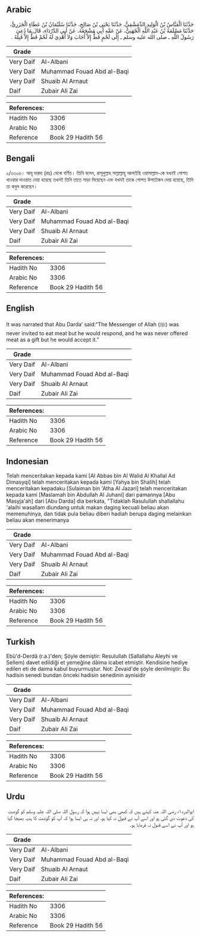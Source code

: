 ## Arabic


<div dir="rtl" lang="ar" style={{fontSize:'larger',backgroundColor:'#f8f9fa',padding:20}}>
حَدَّثَنَا الْعَبَّاسُ بْنُ الْوَلِيدِ الدِّمَشْقِيُّ، حَدَّثَنَا يَحْيَى بْنُ صَالِحٍ، حَدَّثَنَا سُلَيْمَانُ بْنُ عَطَاءٍ الْجَزَرِيُّ، حَدَّثَنَا مَسْلَمَةُ بْنُ عَبْدِ اللَّهِ الْجُهَنِيُّ، عَنْ عَمِّهِ أَبِي مَشْجَعَةَ، عَنْ أَبِي الدَّرْدَاءِ، قَالَ مَا دُعِيَ رَسُولُ اللَّهِ ـ صلى الله عليه وسلم ـ إِلَى لَحْمٍ قَطُّ إِلاَّ أَجَابَ وَلاَ أُهْدِيَ لَهُ لَحْمٌ قَطُّ إِلاَّ قَبِلَهُ ‏.‏
</div>
<div style={{backgroundColor:'#f8f9fa',padding:20, marginBottom: 10}}><table> <thead> <tr> <th>Grade</th> <th></th> </tr> </thead> <tbody> <tr><td>Very Daif</td><td>Al-Albani</td></tr><tr><td>Very Daif</td><td>Muhammad Fouad Abd al-Baqi</td></tr><tr><td>Very Daif</td><td>Shuaib Al Arnaut</td></tr><tr><td>Daif</td><td>Zubair Ali Zai</td></tr></tbody></table><table> <thead> <tr> <th>References:</th> <th></th> </tr> </thead> <tbody><tr><td>Hadith No</td><td>3306</td></tr><tr><td>Arabic No</td><td>3306</td></tr><tr><td>Reference</td><td>Book 29 Hadith 56</td></tr></tbody></table></div>

## Bengali


<div dir="ltr" lang="bn" style={{fontSize:'larger',backgroundColor:'#f8f9fa',padding:20}}>
২/৩৩০৬। আবূ দারদা (রাঃ) থেকে বর্ণিত। তিনি বলেন, রাসূলুল্লাহ সাল্লাল্লাহু আলাইহি ওয়াসাল্লাম-কে যখনই গোশত খাওয়ার দাওয়াত দেয়া হয়েছে তখনই তিনি তাতে সাড়া দিয়েছেন এবং যখনই তাকে গোশত উপঢৌকন দেয়া হয়েছে, তিনি তা কবুল করেছেন।
</div>
<div style={{backgroundColor:'#f8f9fa',padding:20, marginBottom: 10}}><table> <thead> <tr> <th>Grade</th> <th></th> </tr> </thead> <tbody> <tr><td>Very Daif</td><td>Al-Albani</td></tr><tr><td>Very Daif</td><td>Muhammad Fouad Abd al-Baqi</td></tr><tr><td>Very Daif</td><td>Shuaib Al Arnaut</td></tr><tr><td>Daif</td><td>Zubair Ali Zai</td></tr></tbody></table><table> <thead> <tr> <th>References:</th> <th></th> </tr> </thead> <tbody><tr><td>Hadith No</td><td>3306</td></tr><tr><td>Arabic No</td><td>3306</td></tr><tr><td>Reference</td><td>Book 29 Hadith 56</td></tr></tbody></table></div>

## English


<div dir="ltr" lang="en" style={{fontSize:'larger',backgroundColor:'#f8f9fa',padding:20}}>
It was narrated that Abu Darda’ said:“The Messenger of Allah (ﷺ) was never invited to eat meat but he would respond, and he was never offered meat as a gift but he would accept it.”
</div>
<div style={{backgroundColor:'#f8f9fa',padding:20, marginBottom: 10}}><table> <thead> <tr> <th>Grade</th> <th></th> </tr> </thead> <tbody> <tr><td>Very Daif</td><td>Al-Albani</td></tr><tr><td>Very Daif</td><td>Muhammad Fouad Abd al-Baqi</td></tr><tr><td>Very Daif</td><td>Shuaib Al Arnaut</td></tr><tr><td>Daif</td><td>Zubair Ali Zai</td></tr></tbody></table><table> <thead> <tr> <th>References:</th> <th></th> </tr> </thead> <tbody><tr><td>Hadith No</td><td>3306</td></tr><tr><td>Arabic No</td><td>3306</td></tr><tr><td>Reference</td><td>Book 29 Hadith 56</td></tr></tbody></table></div>

## Indonesian


<div dir="ltr" lang="id" style={{fontSize:'larger',backgroundColor:'#f8f9fa',padding:20}}>
Telah menceritakan kepada kami [Al Abbas bin Al Walid Al Khallal Ad Dimasyqi] telah menceritakan kepada kami [Yahya bin Shalih] telah menceritakan kepadaku [Sulaiman bin 'Atha Al Jazari] telah menceritakan kepada kami [Maslamah bin Abdullah Al Juhani] dari pamannya [Abu Masyja'ah] dari [Abu Darda] dia berkata, "Tidaklah Rasulullah shallallahu 'alaihi wasallam diundang untuk makan daging kecuali beliau akan memenuhinya, dan tidak pula beliau diberi hadiah berupa daging melainkan beliau akan menerimanya
</div>
<div style={{backgroundColor:'#f8f9fa',padding:20, marginBottom: 10}}><table> <thead> <tr> <th>Grade</th> <th></th> </tr> </thead> <tbody> <tr><td>Very Daif</td><td>Al-Albani</td></tr><tr><td>Very Daif</td><td>Muhammad Fouad Abd al-Baqi</td></tr><tr><td>Very Daif</td><td>Shuaib Al Arnaut</td></tr><tr><td>Daif</td><td>Zubair Ali Zai</td></tr></tbody></table><table> <thead> <tr> <th>References:</th> <th></th> </tr> </thead> <tbody><tr><td>Hadith No</td><td>3306</td></tr><tr><td>Arabic No</td><td>3306</td></tr><tr><td>Reference</td><td>Book 29 Hadith 56</td></tr></tbody></table></div>

## Turkish


<div dir="ltr" lang="tr" style={{fontSize:'larger',backgroundColor:'#f8f9fa',padding:20}}>
Ebü'd-Derdâ (r.a.)'den; Şöyle demiştir: Resulullah (Sallallahu Aleyhi ve Sellem) davet edildiği et yemeğine dâima icabet etmiştir. Kendisine hediye edilen eti de daima kabul buyurmuştur. Not: Zevaid'de şöyle denilmiştir: Bu hadisin senedi bundan önceki hadisin senedinin aynisidir
</div>
<div style={{backgroundColor:'#f8f9fa',padding:20, marginBottom: 10}}><table> <thead> <tr> <th>Grade</th> <th></th> </tr> </thead> <tbody> <tr><td>Very Daif</td><td>Al-Albani</td></tr><tr><td>Very Daif</td><td>Muhammad Fouad Abd al-Baqi</td></tr><tr><td>Very Daif</td><td>Shuaib Al Arnaut</td></tr><tr><td>Daif</td><td>Zubair Ali Zai</td></tr></tbody></table><table> <thead> <tr> <th>References:</th> <th></th> </tr> </thead> <tbody><tr><td>Hadith No</td><td>3306</td></tr><tr><td>Arabic No</td><td>3306</td></tr><tr><td>Reference</td><td>Book 29 Hadith 56</td></tr></tbody></table></div>

## Urdu


<div dir="rtl" lang="ur" style={{fontSize:'larger',backgroundColor:'#f8f9fa',padding:20}}>
ابوالدرد۱ء رضی اللہ عنہ کہتے ہیں کہ کبھی بھی ایسا نہیں ہوا کہ رسول اللہ صلی اللہ علیہ وسلم کو گوشت کی دعوت دی گئی ہو اور اسے آپ نے قبول نہ کیا ہو، اور نہ ہی ایسا ہوا کہ آپ کو گوشت کا ہدیہ بھیجا گیا ہو اور آپ نے اسے قبول نہ فرمایا ہو۔
</div>
<div style={{backgroundColor:'#f8f9fa',padding:20, marginBottom: 10}}><table> <thead> <tr> <th>Grade</th> <th></th> </tr> </thead> <tbody> <tr><td>Very Daif</td><td>Al-Albani</td></tr><tr><td>Very Daif</td><td>Muhammad Fouad Abd al-Baqi</td></tr><tr><td>Very Daif</td><td>Shuaib Al Arnaut</td></tr><tr><td>Daif</td><td>Zubair Ali Zai</td></tr></tbody></table><table> <thead> <tr> <th>References:</th> <th></th> </tr> </thead> <tbody><tr><td>Hadith No</td><td>3306</td></tr><tr><td>Arabic No</td><td>3306</td></tr><tr><td>Reference</td><td>Book 29 Hadith 56</td></tr></tbody></table></div>